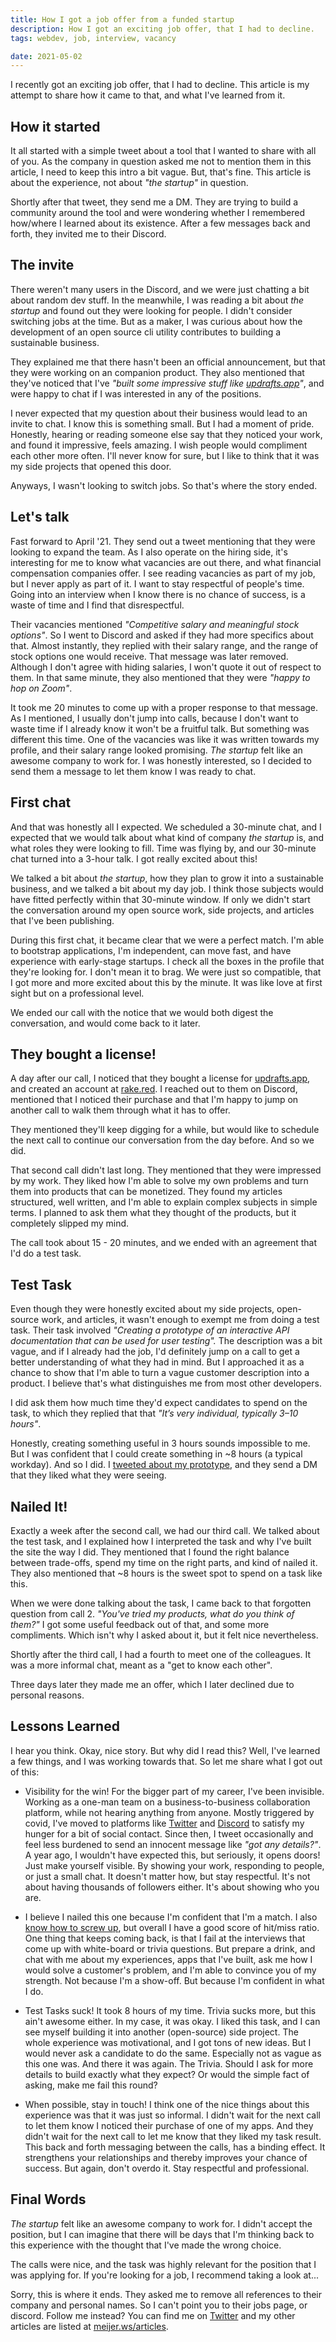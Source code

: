 ```yaml
---
title: How I got a job offer from a funded startup
description: How I got an exciting job offer, that I had to decline.
tags: webdev, job, interview, vacancy

date: 2021-05-02
---
```


I recently got an exciting job offer, that I had to decline. This article is my attempt to share how it came to that, and what I've learned from it. 

## How it started

It all started with a simple tweet about a tool that I wanted to share with all of you. As the company in question asked me not to mention them in this article, I need to keep this intro a bit vague. But, that's fine. This article is about the experience, not about _"the startup"_ in question.

Shortly after that tweet, they send me a DM. They are trying to build a community around the tool and were wondering whether I remembered how/where I learned about its existence. After a few messages back and forth, they invited me to their Discord.

## The invite

There weren't many users in the Discord, and we were just chatting a bit about random dev stuff. In the meanwhile, I was reading a bit about *the startup* and found out they were looking for people. I didn't consider switching jobs at the time. But as a maker, I was curious about how the development of an open source cli utility contributes to building a sustainable business.

They explained me that there hasn't been an official announcement, but that they were working on an companion product. They also mentioned that they've noticed that I've _"built some impressive stuff like [updrafts.app](https://updrafts.app)"_, and were happy to chat if I was interested in any of the positions.

I never expected that my question about their business would lead to an invite to chat. I know this is something small. But I had a moment of pride. Honestly, hearing or reading someone else say that they noticed your work, and found it impressive, feels amazing. I wish people would compliment each other more often. I'll never know for sure, but I like to think that it was my side projects that opened this door.

Anyways, I wasn't looking to switch jobs. So that's where the story ended.

## Let's talk

Fast forward to April '21. They send out a tweet mentioning that they were looking to expand the team. As I also operate on the hiring side, it's interesting for me to know what vacancies are out there, and what financial compensation companies offer. I see reading vacancies as part of my job, but I never apply as part of it. I want to stay respectful of people's time. Going into an interview when I know there is no chance of success, is a waste of time and I find that disrespectful.

Their vacancies mentioned _"Competitive salary and meaningful stock options"_. So I went to Discord and asked if they had more specifics about that. Almost instantly, they replied with their salary range, and the range of stock options one would receive. That message was later removed. Although I don't agree with hiding salaries, I won't quote it out of respect to them. In that same minute, they also mentioned that they were _"happy to hop on Zoom"_.

It took me 20 minutes to come up with a proper response to that message. As I mentioned, I usually don't jump into calls, because I don't want to waste time if I already know it won't be a fruitful talk. But something was different this time. One of the vacancies was like it was written towards my profile, and their salary range looked promising. _The startup_ felt like an awesome company to work for. I was honestly interested, so I decided to send them a message to let them know I was ready to chat.

## First chat

And that was honestly all I expected. We scheduled a 30-minute chat, and I expected that we would talk about what kind of company _the startup_ is, and what roles they were looking to fill. Time was flying by, and our 30-minute chat turned into a 3-hour talk. I got really excited about this!

We talked a bit about _the startup_, how they plan to grow it into a sustainable business, and we talked a bit about my day job. I think those subjects would have fitted perfectly within that 30-minute window. If only we didn't start the conversation around my open source work, side projects, and articles that I've been publishing.

During this first chat, it became clear that we were a perfect match. I'm able to bootstrap applications, I'm independent, can move fast, and have experience with early-stage startups. I check all the boxes in the profile that they're looking for. I don't mean it to brag. We were just so compatible, that I got more and more excited about this by the minute. It was like love at first sight but on a professional level.

We ended our call with the notice that we would both digest the conversation, and would come back to it later.

## They bought a license!

A day after our call, I noticed that they bought a license for [updrafts.app](https://updrafts.app), and created an account at [rake.red](https://rake.red). I reached out to them on Discord, mentioned that I noticed their purchase and that I'm happy to jump on another call to walk them through what it has to offer.

They mentioned they'll keep digging for a while, but would like to schedule the next call to continue our conversation from the day before. And so we did.

That second call didn't last long. They mentioned that they were impressed by my work. They liked how I'm able to solve my own problems and turn them into products that can be monetized. They found my articles structured, well written, and I'm able to explain complex subjects in simple terms. I planned to ask them what they thought of the products, but it completely slipped my mind.

The call took about 15 - 20 minutes, and we ended with an agreement that I'd do a test task.

## Test Task

Even though they were honestly excited about my side projects, open-source work, and articles, it wasn't enough to exempt me from doing a test task. Their task involved _"Creating a prototype of an interactive API documentation that can be used for user testing"._ The description was a bit vague, and if I already had the job, I'd definitely jump on a call to get a better understanding of what they had in mind. But I approached it as a chance to show that I'm able to turn a vague customer description into a product. I believe that's what distinguishes me from most other developers.

I did ask them how much time they'd expect candidates to spend on the task, to which they replied that that _"It’s very individual, typically 3–10 hours"_.

Honestly, creating something useful in 3 hours sounds impossible to me. But I was confident that I could create something in ~8 hours (a typical workday). And so I did. I [tweeted about my prototype](https://twitter.com/meijer_s/status/1384960782069342211), and they send a DM that they liked what they were seeing.

## Nailed It!

Exactly a week after the second call, we had our third call. We talked about the test task, and I explained how I interpreted the task and why I've built the site the way I did. They mentioned that I found the right balance between trade-offs, spend my time on the right parts, and kind of nailed it. They also mentioned that ~8 hours is the sweet spot to spend on a task like this. 

When we were done talking about the task, I came back to that forgotten question from call 2. _"You've tried my products, what do you think of them?"_ I got some useful feedback out of that, and some more compliments. Which isn't why I asked about it, but it felt nice nevertheless.

Shortly after the third call, I had a fourth to meet one of the colleagues. It was a more informal chat, meant as a "get to know each other".

Three days later they made me an offer, which I later declined due to personal reasons.

## Lessons Learned

I hear you think. Okay, nice story. But why did I read this? Well, I've learned a few things, and I was working towards that. So let me share what I got out of this:

- Visibility for the win! For the bigger part of my career, I've been invisible. Working as a one-man team on a business-to-business collaboration platform, while not hearing anything from anyone. Mostly triggered by covid, I've moved to platforms like [Twitter](https://meijer.ws/twitter) and [Discord](http://kcd.im/discord) to satisfy my hunger for a bit of social contact. Since then, I tweet occasionally and feel less burdened to send an innocent message like _"got any details?"_. A year ago, I wouldn't have expected this, but seriously, it opens doors! Just make yourself visible. By showing your work, responding to people, or just a small chat. It doesn't matter how, but stay respectful. It's not about having thousands of followers either. It's about showing who you are.

- I believe I nailed this one because I'm confident that I'm a match. I also [know how to screw up](https://meijer.ws/articles/trivia-or-job-interview), but overall I have a good score of hit/miss ratio. One thing that keeps coming back, is that I fail at the interviews that come up with white-board or trivia questions. But prepare a drink, and chat with me about my experiences, apps that I've built, ask me how I would solve a customer's problem, and I'm able to convince you of my strength. Not because I'm a show-off. But because I'm confident in what I do. 

- Test Tasks suck! It took 8 hours of my time. Trivia sucks more, but this ain't awesome either. In my case, it was okay. I liked this task, and I can see myself building it into another (open-source) side project. The whole experience was motivational, and I got tons of new ideas. But I would never ask a candidate to do the same. Especially not as vague as this one was. And there it was again. The Trivia. Should I ask for more details to build exactly what they expect? Or would the simple fact of asking, make me fail this round?

- When possible, stay in touch! I think one of the nice things about this experience was that it was just so informal. I didn't wait for the next call to let them know I noticed their purchase of one of my apps. And they didn't wait for the next call to let me know that they liked my task result. This back and forth messaging between the calls, has a binding effect. It strengthens your relationships and thereby improves your chance of success. But again, don't overdo it. Stay respectful and professional.

## Final Words

_The startup_ felt like an awesome company to work for. I didn't accept the position, but I can imagine that there will be days that I'm thinking back to this experience with the thought that I've made the wrong choice.

The calls were nice, and the task was highly relevant for the position that I was applying for. If you're looking for a job, I recommend taking a look at... 

Sorry, this is where it ends. They asked me to remove all references to their company and personal names. So I can't point you to their jobs page, or discord. Follow me instead? You can find me on [Twitter](https://meijer.ws/twitter) and my other articles are listed at [meijer.ws/articles](https://meijer.ws/articles).